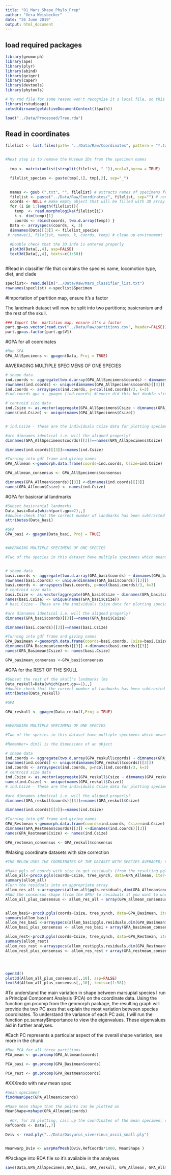 ```yaml
---
title: "01_Mars_Shape_Phylo_Prep"
author: "Vera Weisbecker"
date: "26 June 2019"
output: html_document
---
```



## load required packages

```r
library(geomorph)
library(ape)
library(plyr)
library(abind)
library(geiger)
library(caper)
library(devtools)
library(phytools)

# My rmd file for some reason won't recognise it s local file, so this sets the wd to local
library(rstudioapi)
setwd(dirname(getActiveDocumentContext()$path))

load("../Data/Processed/Tree.rda")

```

## Read in coordinates


```r

filelist <- list.files(path= "../Data/Raw/Coordinates", pattern = "*.txt")


#Next step is to remove the Museum IDs from the specimen names   
  
  tmp <- matrix(unlist(strsplit(filelist, "_")),ncol=3,byrow = TRUE)   

  filelist_species <- paste(tmp[,1], tmp[,2], sep="_")

  
  names <- gsub (".txt", "", filelist) # extracts names of specimens from the file name
  filelist <- paste("../Data/Raw/Coordinates/", filelist, sep="") # rename with path
  coords <- NULL # make empty object that will be filled with 3D array of coordinate data
  for (i in 1:length(filelist)){
    temp  <- read.morphologika(filelist[i]) 
    k <- dim(temp)[1] 
    coords <- rbind(coords, two.d.array(temp)) }
  Data <- arrayspecs(coords, k, 3) 
  dimnames(Data)[[3]] <- filelist_species
 # remove(i, filelist, names, k, coords, temp) # clean up environment
  
  #Double check that the 3D info is entered properly
  plot3d(Data[,,4], asp=FALSE)
  text3d(Data[,,4], texts=c(1:58))
  
```

#Read in classifier file that contains the species name, locomotion type, diet, and clade


```r

speclist<- read.delim("../Data/Raw/Mars_classifier_list.txt")
rownames(speclist) <-speclist$Specimen

```

#Importation of partition map, ensure it's a factor


The landmark dataset will now be split into two partitions; basicranium and the rest of the skull. 

```r

### Import the  partition map, ensure it's a factor
part.gp=as.vector(read.csv("../Data/Raw/partitions.csv", header=FALSE))
part.gp=as.factor(part.gp$V1)


```


#GPA for all coordinates

```r
#Run GPA
GPA_AllSpecimens <- gpagen(Data, Proj = TRUE)
```


#AVERAGING MULTIPLE SPECIMENS OF ONE SPECIES

```r

# shape data
ind.coords <- aggregate(two.d.array(GPA_AllSpecimens$coords) ~ dimnames(GPA_AllSpecimens$coords)[[3]], FUN=mean)[,-1]
rownames(ind.coords) <- unique(dimnames(GPA_AllSpecimens$coords)[[3]])
ind.coords <- arrayspecs(ind.coords, p=ncol(ind.coords)/3, k=3)
#ind.coords_gpa <- gpagen (ind.coords) #Leonie did this but double-sliding the configurations seems dubious to me.

# centroid size data
ind.Csize <- as.vector(aggregate(GPA_AllSpecimens$Csize ~ dimnames(GPA_AllSpecimens$coords)[[3]], FUN=mean)[,-1])
names(ind.Csize) <- unique(names(GPA_AllSpecimens$Csize))


# ind.Csize - These are the individuals Csize data for plotting specimen allometry graphs

#are dimnames identical i.e. will the aligned properly?
dimnames(GPA_AllSpecimens$coords)[[3]]==names(GPA_AllSpecimens$Csize)

dimnames(ind.coords)[[3]]==names(ind.Csize)

#Turning into gdf frame and giving names
GPA_Allmean <-geomorph.data.frame(coords=ind.coords, Csize=ind.Csize)

GPA_allmean_consensus <- GPA_AllSpecimens$consensus

dimnames(GPA_Allmean$coords)[[3]] <-dimnames(ind.coords)[[3]]
names(GPA_Allmean$Csize) <- names(ind.Csize)

```


#GPA for basicranial landmarks
```r
#Subset basicranial landmarks
Data_basi=Data[which(part.gp==2),,]
#double-check that the correct number of landmarks has been subtracted
attributes(Data_basi)

#GPA
GPA_basi <- gpagen(Data_basi, Proj = TRUE)


#AVERAGING MULTIPLE SPECIMENS OF ONE SPECIES

#Two of the species in this dataset have multiple specimens which means they must be averaged prior to analysis. Once this is performed, GPA must be run again to incorporate these changes 


# shape data
basi.coords <- aggregate(two.d.array(GPA_basi$coords) ~ dimnames(GPA_basi$coords)[[3]], FUN=mean)[,-1]
rownames(basi.coords) <- unique(dimnames(GPA_basi$coords)[[3]])
basi.coords <- arrayspecs(basi.coords, p=ncol(basi.coords)/3, k=3)
# centroid size data
basi.Csize <- as.vector(aggregate(GPA_basi$Csize ~ dimnames(GPA_basi$coords)[[3]], FUN=mean)[,-1])
names(basi.Csize) <- unique(names(GPA_basi$Csize))
# basi.Csize - These are the individuals Csize data for plotting specimen allometry graphs

#are dimnames identical i.e. will the aligned properly?
dimnames(GPA_basi$coords)[[3]]==names(GPA_basi$Csize)

dimnames(basi.coords)[[3]]==names(basi.Csize)

#Turning into gdf frame and giving names
GPA_Basimean <-geomorph.data.frame(coords=basi.coords, Csize=basi.Csize)
dimnames(GPA_Basimean$coords)[[3]] <-dimnames(basi.coords)[[3]]
names(GPA_Basimean$Csize) <- names(basi.Csize)

GPA_basimean_consensus <-GPA_basi$consensus

```



#GPA for the REST OF THE SKULL


```r

#Subset the rest of the skull's landmarks lms
Data_reskull=Data[which(part.gp==1),,]
#double-check that the correct number of landmarks has been subtracted
attributes(Data_reskull)

#GPA

GPA_reskull <- gpagen(Data_reskull,Proj = TRUE)


#AVERAGING MULTIPLE SPECIMENS OF ONE SPECIES

#Two of the species in this dataset have multiple specimens which means they must be averaged prior to analysis. Once this is performed, GPA must be run again to incorporate these changes 

#Remember= dim() is the dimensions of an object

# shape data
ind.coords <- aggregate(two.d.array(GPA_reskull$coords) ~ dimnames(GPA_reskull$coords)[[3]], FUN=mean)[,-1]
rownames(ind.coords) <- unique(dimnames(GPA_reskull$coords)[[3]])
ind.coords <- arrayspecs(ind.coords, p=ncol(ind.coords)/3, k=3)
# centroid size data
ind.Csize <- as.vector(aggregate(GPA_reskull$Csize ~ dimnames(GPA_reskull$coords)[[3]], FUN=mean)[,-1])
names(ind.Csize) <- unique(names(GPA_reskull$Csize))
# ind.Csize - These are the individuals Csize data for plotting specimen allometry graphs

#are dimnames identical i.e. will the aligned properly?
dimnames(GPA_reskull$coords)[[3]]==names(GPA_reskull$Csize)

dimnames(ind.coords)[[3]]==names(ind.Csize)

#Turning into gdf frame and giving names
GPA_Restmean <-geomorph.data.frame(coords=ind.coords, Csize=ind.Csize)
dimnames(GPA_Restmean$coords)[[3]] <-dimnames(ind.coords)[[3]]
names(GPA_Restmean$Csize) <- names(ind.Csize)

GPA_restmean_consensus <- GPA_reskull$consensus

```

#Making coordinate datasets with size correction


```r


#THE BELOW USES THE COORDINATES OF THE DATASET WITH SPECIES AVERAGED; CSIZE WITH SPECIES AVERAGED;AND CONSENSUS CONFIG OF THE COORDINAGES WITH THE SPECIES AVERAGED.

#Make pgls of coords with size to get residuals (from the resulting pgls summary)
allom_all<-procD.pgls(coords~Csize, tree_synch, data=GPA_Allmean, iter=999)
summary(allom_all)
#Turn the residuals into an appropriate array
allom_res_all <-arrayspecs(allom_all$pgls.residuals,dim(GPA_Allmean$coords)[[1]],3)
#Add the consensus shape (from the GPA) to residuals if you want to understand the landmark variation in the residuals
Allom_all_plus_consensus <- allom_res_all + array(GPA_allmean_consensus, dim(allom_res_all))


allom_basi<-procD.pgls(coords~Csize, tree_synch, data=GPA_Basimean, iter=999)
summary(allom_basi)
allom_res_basi <-arrayspecs(allom_basi$pgls.residuals,dim(GPA_Basimean$coords)[[1]],3)
Allom_basi_plus_consensus <- allom_res_basi + array(GPA_basimean_consensus, dim(allom_res_basi))

allom_rest<-procD.pgls(coords~Csize, tree_synch, data=GPA_Restmean, iter=999)
summary(allom_rest)
allom_res_rest <-arrayspecs(allom_rest$pgls.residuals,dim(GPA_Restmean$coords)[[1]],3)
Allom_rest_plus_consensus <- allom_res_rest + array(GPA_restmean_consensus, dim(allom_res_rest))




open3d()
plot3d(Allom_all_plus_consensus[,,10], asp=FALSE)
text3d(Allom_all_plus_consensus[,,10], texts=c(1:58))


```


#To understand the main variation in shape between marsupial species I run a Principal Component Analysis (PCA) on the coordinate data. Using the function gm.prcomp from the geomorph package, the resulting graph will provide the two PC axes that explain the most variation between species coordinates. To understand the variance of each PC axis, I will run the function pc.sumary$importance to view the eigenvalues. These eigenvalues aid in further analyses.

#Each PC represents a particular aspect of the overall shape variation, see more in the chunk

```r

#Run PCA for all three partitions
PCA_mean <- gm.prcomp(GPA_Allmean$coords)

PCA_basi <- gm.prcomp(GPA_Basimean$coords)

PCA_rest <- gm.prcomp(GPA_Restmean$coords)


```



#XXXredo with new mean spec

```r
#mean specimen? 
findMeanSpec(GPA_Allmean$coords)

#Make mean shape that the points can be plotted on
MeanShape=mshape(GPA_Allmean$coords)
  
  #Or, for 3d plotting, call up the coordinates of the mean specimen; remember that the radius of the spheres might need to increase because this is not GPA'ed
RefCoords <- Data[,,7]

Dviv <- read.ply("../Data/Dasyurus_viverrinus_ascii_small.ply")


Meanwarp_Dviv <- warpRefMesh(Dviv,RefCoords*1000, MeanShape )


```


#Package into RDA file so it's available in the analyses
```r

save(Data,GPA_AllSpecimens,GPA_basi, GPA_reskull, GPA_Allmean, GPA_Allmean,GPA_Basimean,GPA_Restmean, Allom_all_plus_consensus,Allom_basi_plus_consensus,Allom_rest_plus_consensus,allom_res_all,allom_res_basi, allom_res_rest, speclist,part.gp, tree_synch, PCA_mean, PCA_basi, PCA_rest, MeanShape, RefCoords,  file = "../Data/Processed/processed_data_for_mars_phylo_shape.rda")


```

